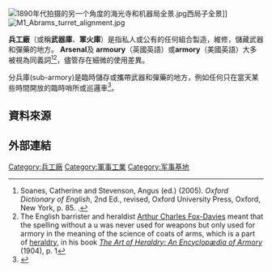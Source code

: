 {{About|兵工廠定義|美國DC漫畫超級英雄|軍火庫 (漫畫)}} 
[[File:1890年代拍摄的另一个角度的海光寺和机器局全景.jpg|thumb]]西局子全景]]
[[File:M1_Abrams_turret_alignment.jpg|thumb]]

'''兵工廠'''（或稱'''武器庫'''、'''軍火庫'''）是指私人或公有的任何組合製造，維修，儲藏武器和彈藥的地方。 '''Arsenal'''及 '''armoury'''（英國英語）或'''armory'''（美國英語）大多被視為同義詞<ref>Soanes, Catherine and Stevenson, Angus (ed.) (2005). ''Oxford Dictionary of English'', 2nd Ed., revised, Oxford University Press, Oxford, New York, p. 85. {{ISBN|978-0-19-861057-1}}.</ref><ref>The English barrister and heraldist [[Arthur_Charles_Fox-Davies|Arthur Charles Fox-Davies]] meant that the spelling without a u was never used for weapons but only used for armory in the meaning of the science of coats of arms, which is a part of [[heraldry|heraldry]], in his book ''[[The_Art_of_Heraldry:_An_Encyclopædia_of_Armory|The Art of Heraldry: An Encyclopædia of Armory]]'' (1904), p. 1</ref>，儘管存在細微的使用差異。

分兵庫(sub-armory)是臨時儲存或攜帶武器和彈藥的地方，例如任何只在當天某些時間開放的臨時哨所或巡邏車<ref>{{citation | title = Firearms | publisher = Idaho Department of Correction | url = http://www.idoc.idaho.gov/content/policy/876 | page = 2 | accessdate = 2014-06-12 | date = 2010 | archive-date = 2016-12-24 | archive-url = https://web.archive.org/web/20161224114130/https://www.idoc.idaho.gov/content/policy/876 | dead-url = no }}</ref>。

==資料來源==
{{REFLIST}}

==外部連結==
{{commonscat|Arsenals}}

{{軍事小作品}}

[[Category:兵工廠|Category:兵工廠]]
[[Category:軍事工業|Category:軍事工業]]
[[Category:军事基地|Category:军事基地]]
